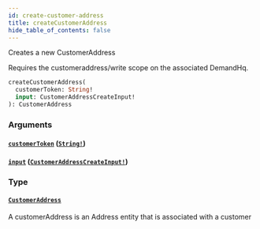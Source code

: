 ```yaml
---
id: create-customer-address
title: createCustomerAddress
hide_table_of_contents: false
---
```



Creates a new CustomerAddress

Requires the customeraddress/write scope on the associated DemandHq.

```graphql
createCustomerAddress(
  customerToken: String!
  input: CustomerAddressCreateInput!
): CustomerAddress
```


### Arguments

#### [`customerToken`](#) ([`String!`](/demand/api/graphql-storefront/reference/scalars/string))




#### [`input`](#) ([`CustomerAddressCreateInput!`](/demand/api/graphql-storefront/reference/inputs/customer-address-create-input))




### Type

#### [`CustomerAddress`](/demand/api/graphql-storefront/reference/objects/customer-address)

A customerAddress is an Address entity that is associated with a customer




